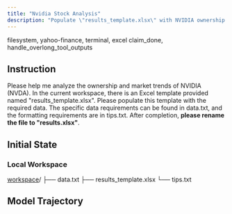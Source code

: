 ```yaml
---
title: "Nvidia Stock Analysis"
description: "Populate \"results_template.xlsx\" with NVIDIA ownership and market trend data per specifications."
---
```


<Columns cols={2}>
  <Card title="MCP Server" icon="cloud">
    filesystem, yahoo-finance, terminal, excel
  </Card>
  <Card title="Local Tool" icon="terminal">
    claim_done, handle_overlong_tool_outputs
  </Card>
</Columns>


## Instruction

Please help me analyze the ownership and market trends of NVIDIA (NVDA). In the current workspace, there is an Excel template provided named "results_template.xlsx". Please populate this template with the required data. The specific data requirements can be found in data.txt, and the formatting requirements are in tips.txt. After completion, **please rename the file to "results.xlsx"**.

## Initial State

### Local Workspace

<div className="file-tree">
<a href="https://github.com/hkust-nlp/mcpbench_dev/tree/finalpool_dev/tasks/finalpool/nvidia-stock-analysis/initial_workspace">workspace</a>/
├── data.txt
├── results_template.xlsx
└── tips.txt
</div>

## Model Trajectory
